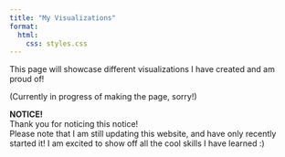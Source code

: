 ```yaml
---
title: "My Visualizations"
format:
  html:
    css: styles.css
---
```


This page will showcase different visualizations I have created and am proud of!

(Currently in progress of making the page, sorry!)

:::: {.purplebox}
::: {.center}
**NOTICE!**  
Thank you for noticing this notice!  
Please note that I am still updating this website, and have only recently started it!
I am excited to show off all the cool skills I have learned :)
:::
::::